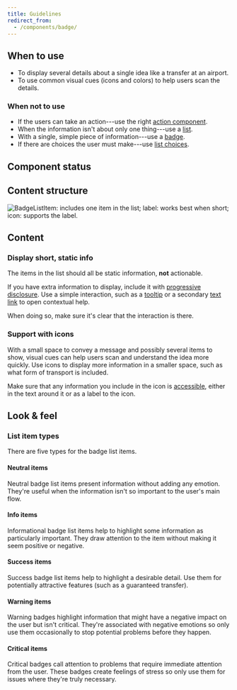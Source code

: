 ```yaml
---
title: Guidelines
redirect_from:
  - /components/badge/
---
```


<ReactExample exampleId="BadgeList-default" />

## When to use

- To display several details about a single idea like a transfer at an airport.
- To use common visual cues (icons and colors) to help users scan the details.

### When not to use

- If the users can take an action---use the right [action component](/design-patterns/action-components/).
- When the information isn't about only one thing---use a [list](/components/structure/list/).
- With a single, simple piece of information---use a [badge](/components/information/badge/).
- If there are choices the user must make---use [list choices](/components/input/listchoice/).

## Component status

<ComponentStatus component="BadgeList" />

## Content structure

![BadgeListItem: includes one item in the list; label: works best when short; icon: supports the label.](fileId:4QJZqvBvRrLu6t9mwObCkA;nodeId:1418%3A0)

## Content

### Display short, static info

The items in the list should all be static information, **not** actionable.

If you have extra information to display, include it with [progressive disclosure](/design-patterns/progressive-disclosure/).
Use a simple interaction, such as a [tooltip](/components/overlay/tooltip/)
or a secondary [text link](/components/action/textlink/) to open contextual help.

When doing so, make sure it's clear that the interaction is there.

<ReactExample minHeight="200" exampleId="BadgeList-progressive-disclosure" />

### Support with icons

With a small space to convey a message and possibly several items to show,
visual cues can help users scan and understand the idea more quickly.
Use icons to display more information in a smaller space,
such as what form of transport is included.

Make sure that any information you include in the icon is [accessible](/foundation/accessibility/),
either in the text around it or as a label to the icon.

## Look & feel

### List item types

There are five types for the badge list items.

#### Neutral items

Neutral badge list items present information without adding any emotion.
They're useful when the information isn't so important to the user's main flow.

<ReactExample exampleId="BadgeList-neutral" />

#### Info items

Informational badge list items help to highlight some information as particularly important.
They draw attention to the item without making it seem positive or negative.

<ReactExample exampleId="BadgeList-info" />

#### Success items

Success badge list items help to highlight a desirable detail.
Use them for potentially attractive features (such as a guaranteed transfer).

<ReactExample exampleId="BadgeList-success" />

#### Warning items

Warning badges highlight information that might have a negative impact on the user
but isn't critical.
They're associated with negative emotions
so only use them occasionally to stop potential problems before they happen.

<ReactExample exampleId="BadgeList-warning" />

#### Critical items

Critical badges call attention to problems that require immediate attention from the user.
These badges create feelings of stress so only use them for issues where they're truly necessary.

<ReactExample exampleId="BadgeList-critical" />
